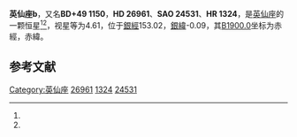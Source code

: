 {{Starbox begin
| name = 英仙座b
}}
{{Starbox observe
| epoch = [[J2000.0|J2000.0]]
| constell = [[英仙座|英仙座]]<ref name=SIMBAD>{{cite web
 | url=http://simbad.u-strasbg.fr/simbad/sim-id?Ident=HR+1324
 | title=Pulsating variable Star
 | publisher=Centre de Données astronomiques de Strasbourg
 | work=SIMBAD
 | accessdate=2012-07-13
 | archive-date=2019-08-20
 | archive-url=https://web.archive.org/web/20190820151019/http://simbad.u-strasbg.fr/simbad/sim-id?Ident=HR+1324
 }}</ref><ref name=DATA>{{cite web
 | url=http://vizier.u-strasbg.fr/viz-bin/VizieR-5?-out.add=.&-source=5050&-corr=PK=HR&-out.max=9999&HR=1324
 | title=VizieR Detailed Page
 | accessdate=2012-07-13
 | archive-date=2016-03-05
 | archive-url=https://web.archive.org/web/20160305021353/http://vizier.u-strasbg.fr/viz-bin/VizieR-5?-out.add=.&-source=5050&-corr=PK=HR&-out.max=9999&HR=1324
 | dead-url=no
 }}</ref>
| 星官 = 
| ra = {{RA|4|18|14.6}}<ref name=SIMBAD /><ref name=DATA />
| dec = {{DEC|+50|17|44}}<ref name=SIMBAD /><ref name=DATA />
| appmag_v = 4.61<ref name=SIMBAD /><ref name=DATA />
}}
{{Starbox character
| class = A2V<ref name=SIMBAD /><ref name=DATA />
| b-v = 0.04<ref name=SIMBAD /><ref name=DATA />
| u-b = 0.03<ref name=SIMBAD /><ref name=DATA />
| r-i = 0.05<ref name=SIMBAD /><ref name=DATA />
| variable = 
}}
{{Starbox astrometry
| radial_v = 0.03
| prop_mo_ra = 20
| parallax = 
| p_error = 
}}
{{Starbox catalog
| names =BD+49 1150，[[SAO星表|SAO]] 24531，[[HD星表|HD]] 26961，[[HR星表|HR]] 1324}}
{{Starbox reference |Simbad=HR+1324}}
{{Starbox end}}

'''英仙座b'''，又名'''BD+49 1150'''，'''HD 26961'''、'''SAO 24531'''、'''HR 1324'''，是[[英仙座|英仙座]]的一颗恒星<ref name=SIMBAD /><ref name=DATA />，视星等为4.61，位于[[銀道座標系|銀經]]153.02，[[銀道座標系|銀緯]]-0.09，其[[B1900.0|B1900.0]]坐标为赤經{{RA|4|10|43.2}}，赤緯{{DEC|+50|-0.09|59}}。

== 参考文献 ==
{{reflist}}

{{star-stub}}

{{英仙座恒星}}
{{星官|天船|9|10}}
[[Category:英仙座|Category:英仙座]]
[[Category:HD和HDE天體|26961]]
[[Category:HR天體|1324]]
[[Category:SAO天體|24531]]